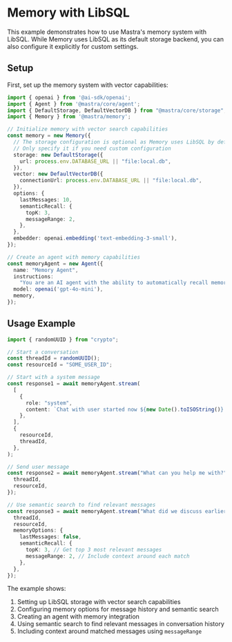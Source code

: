 # Memory with LibSQL

This example demonstrates how to use Mastra's memory system with LibSQL. While Memory uses LibSQL as its default storage backend, you can also configure it explicitly for custom settings.

## Setup

First, set up the memory system with vector capabilities:

```typescript
import { openai } from '@ai-sdk/openai';
import { Agent } from '@mastra/core/agent';
import { DefaultStorage, DefaultVectorDB } from "@mastra/core/storage";
import { Memory } from '@mastra/memory';

// Initialize memory with vector search capabilities
const memory = new Memory({
  // The storage configuration is optional as Memory uses LibSQL by default
  // Only specify it if you need custom configuration
  storage: new DefaultStorage({
    url: process.env.DATABASE_URL || "file:local.db",
  }),
  vector: new DefaultVectorDB({
    connectionUrl: process.env.DATABASE_URL || "file:local.db",
  }),
  options: {
    lastMessages: 10,
    semanticRecall: {
      topK: 3,
      messageRange: 2,
    },
  },
  embedder: openai.embedding('text-embedding-3-small'),
});

// Create an agent with memory capabilities
const memoryAgent = new Agent({
  name: "Memory Agent",
  instructions:
    "You are an AI agent with the ability to automatically recall memories from previous interactions. You may have conversations that last hours, days, months, or years. If you don't know it already you should ask for the users name and some info about them.",
  model: openai('gpt-4o-mini'),
  memory,
});
```

## Usage Example

```typescript
import { randomUUID } from "crypto";

// Start a conversation
const threadId = randomUUID();
const resourceId = "SOME_USER_ID";

// Start with a system message
const response1 = await memoryAgent.stream(
  [
    {
      role: "system",
      content: `Chat with user started now ${new Date().toISOString()}. Don't mention this message.`,
    },
  ],
  {
    resourceId,
    threadId,
  },
);

// Send user message
const response2 = await memoryAgent.stream("What can you help me with?", {
  threadId,
  resourceId,
});

// Use semantic search to find relevant messages
const response3 = await memoryAgent.stream("What did we discuss earlier?", {
  threadId,
  resourceId,
  memoryOptions: {
    lastMessages: false,
    semanticRecall: {
      topK: 3, // Get top 3 most relevant messages
      messageRange: 2, // Include context around each match
    },
  },
});
```

The example shows:

1. Setting up LibSQL storage with vector search capabilities
2. Configuring memory options for message history and semantic search
3. Creating an agent with memory integration
4. Using semantic search to find relevant messages in conversation history
5. Including context around matched messages using `messageRange`
